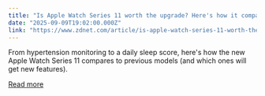 ```yaml
---
title: "Is Apple Watch Series 11 worth the upgrade? Here's how it compares to older models"
date: "2025-09-09T19:02:00.000Z"
link: "https://www.zdnet.com/article/is-apple-watch-series-11-worth-the-upgrade-heres-how-it-compares-to-older-models/"
---
```


From hypertension monitoring to a daily sleep score, here's how the new Apple Watch Series 11 compares to previous models (and which ones will get new features).

[Read more](https://www.zdnet.com/article/is-apple-watch-series-11-worth-the-upgrade-heres-how-it-compares-to-older-models/)
